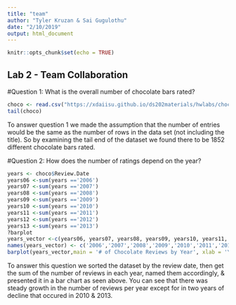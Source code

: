 ```yaml
---
title: "team"
author: "Tyler Kruzan & Sai Gugulothu"
date: "2/10/2019"
output: html_document
---
```


```r
knitr::opts_chunk$set(echo = TRUE)
```

## Lab 2 - Team Collaboration
#Question 1: What is the overall number of chocolate bars rated?
```r
choco <- read.csv("https://xdaiisu.github.io/ds202materials/hwlabs/choco.csv")
tail(choco)
```
To answer question 1 we made the assumption that the number of entries would be the same as the number of rows in the data set (not including the title). So by examining the tail end of the dataset we found there to be 1852 different chocolate bars rated.

#Question 2: How does the number of ratings depend on the year? 
```r
years <- choco$Review.Date
years06 <-sum(years =='2006')
years07 <-sum(years =='2007')
years08 <-sum(years =='2008')
years09 <-sum(years =='2009')
years10 <-sum(years =='2010')
years11 <-sum(years =='2011')
years12 <-sum(years =='2012')
years13 <-sum(years =='2013')
?barplot
years_vector <-c(years06, years07, years08, years09, years10, years11, years12, years13)
names(years_vector) <- c('2006','2007','2008','2009','2010','2011','2012','2013')
barplot(years_vector,main = '# of Chocolate Reviews by Year', xlab = 'Year of Review', ylab = '# of Reviews')
```

To answer this question we sorted the dataset by the review date, then get the sum of the number of reviews in each year, named them accordingly, & presented it in a bar chart as seen above. You can see that there was steady growth in the number of reviews per year except for in two years of decline that occured in 2010 & 2013.